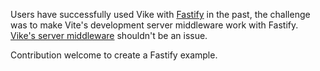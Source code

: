 Users have successfully used Vike with [Fastify](https://www.fastify.io/) in the past, the challenge was to make Vite's development server middleware work with Fastify. [Vike's server middleware](/renderPage) shouldn't be an issue.

Contribution welcome to create a Fastify example.
